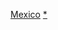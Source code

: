 {{asbox
|image=Flag of Mexico.svg
|category=墨西哥人物小作品
|subject=與[[墨西哥]]人物相關的
|name=Template:Mexico-bio-stub
}}<noinclude>
[[Category:美洲人物小作品模板|Mexico]]
[[Category:墨西哥人物小作品|*]]
</noinclude>